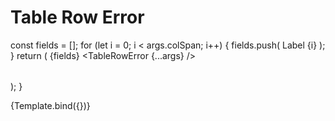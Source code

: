 
<Meta title="Components/Table" component={TableRowError} />

# Table Row Error

  const fields = [];
  for (let i = 0; i < args.colSpan; i++) {
    fields.push(
      <TableCell>
        Label {i}
      </TableCell>
    );
  }
  return (
    <Table>
      <TableHead>
        <TableRow>
          {fields}
        </TableRow>
      </TableHead>
      <TableBody>
        <TableRowError {...args} />
      </TableBody>
    </Table>
  );
}

<Canvas>
  <Story
    name="Table Row Error"
    args={{
      colSpan: 3,
      message: "Account Maintenance is unavailable."
    }}
    argTypes={{
      colSpan: {
        description: "How many columns the error state should span",
      },
      message: {
        description: "The text that displays in the table",
      },
    }}
  >
    {Template.bind({})}
  </Story>
</Canvas>

<ArgsTable story="Table Row Error" />